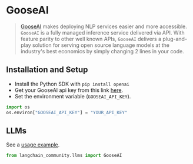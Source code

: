 # GooseAI

>[GooseAI](https://goose.ai) makes deploying NLP services easier and more accessible.
> `GooseAI` is a fully managed inference service delivered via API.
> With feature parity to other well known APIs, `GooseAI` delivers a plug-and-play solution
> for serving open source language models at the industry's best economics by simply
> changing 2 lines in your code.

## Installation and Setup

- Install the Python SDK with `pip install openai`
- Get your GooseAI api key from this link [here](https://goose.ai/).
- Set the environment variable (`GOOSEAI_API_KEY`).

```python
import os
os.environ["GOOSEAI_API_KEY"] = "YOUR_API_KEY"
```


## LLMs

See a [usage example](/oss/integrations/llms/gooseai).

```python
from langchain_community.llms import GooseAI
```
